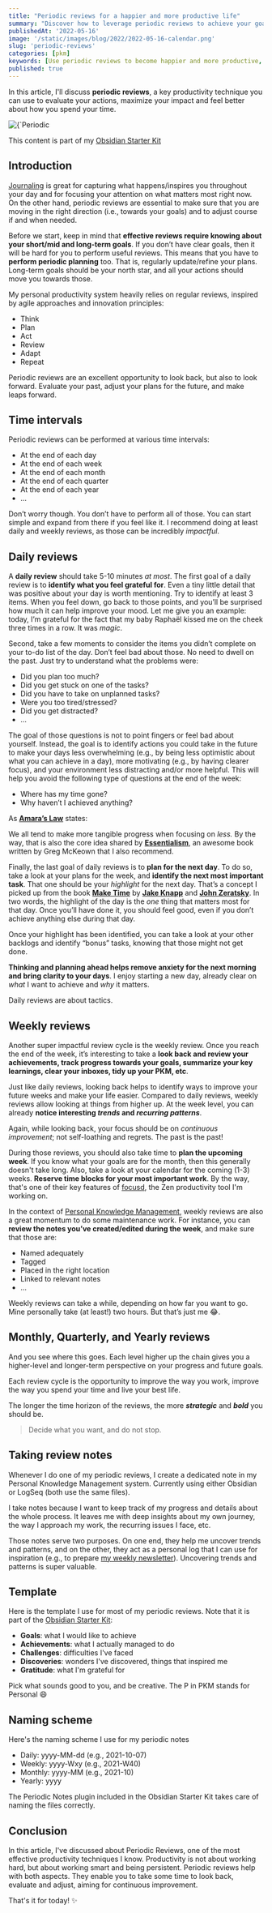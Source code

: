 ```yaml
---
title: "Periodic reviews for a happier and more productive life"
summary: "Discover how to leverage periodic reviews to achieve your goals and get more out of your life"
publishedAt: '2022-05-16'
image: '/static/images/blog/2022/2022-05-16-calendar.png'
slug: 'periodic-reviews'
categories: [pkm]
keywords: [Use periodic reviews to become happier and more productive, periodic reviews, productivity, personal organization, personal development]
published: true
---
```


In this article, I'll discuss **periodic reviews**, a key productivity technique you can use to evaluate your actions, maximize your impact and feel better about how you spend your time.

<BlogPostCenteredContent>
  <Image
    alt={`Periodic reviews are key to achieve your goals and get more out of life. Picture courtesy of Debby Hudson: https://unsplash.com/@hudsoncrafted`}
    src={`/static/images/blog/2022/2022-05-16-calendar.png`}
    width={1064}
    height={665}
    priority
  />
</BlogPostCenteredContent>

This content is part of my [Obsidian Starter Kit](https://developassion.gumroad.com/l/obsidian-starter-kit)

## Introduction
[Journaling](https://dsebastien.net/blog/2021-10-07-periodic-journaling-part-1) is great for capturing what happens/inspires you throughout your day and for focusing your attention on what matters most right now. On the other hand, periodic reviews are essential to make sure that you are moving in the right direction (i.e., towards your goals) and to adjust course if and when needed.

Before we start, keep in mind that **effective reviews require knowing about your short/mid and long-term goals**. If you don’t have clear goals, then it will be hard for you to perform useful reviews. This means that you have to **perform periodic planning** too. That is, regularly update/refine your plans. Long-term goals should be your north star, and all your actions should move you towards those.

My personal productivity system heavily relies on regular reviews, inspired by agile approaches and innovation principles:

- Think
- Plan
- Act
- Review
- Adapt
- Repeat

Periodic reviews are an excellent opportunity to look back, but also to look forward. Evaluate your past, adjust your plans for the future, and make leaps forward.

## Time intervals
Periodic reviews can be performed at various time intervals:

- At the end of each day
- At the end of each week
- At the end of each month
- At the end of each quarter
- At the end of each year
- ...

Don’t worry though. You don’t have to perform all of those. You can start simple and expand from there if you feel like it. I recommend doing at least daily and weekly reviews, as those can be incredibly _impactful_.

## Daily reviews
A **daily review** should take 5-10 minutes _at most_. The first goal of a daily review is to **identify what you feel grateful for**. Even a tiny little detail that was positive about your day is worth mentioning. Try to identify at least 3 items. When you feel down, go back to those points, and you’ll be surprised how much it can help improve your mood. Let me give you an example: today, I’m grateful for the fact that my baby Raphaël kissed me on the cheek three times in a row. It was _magic_.

Second, take a few moments to consider the items you didn’t complete on your to-do list of the day. Don’t feel bad about those. No need to dwell on the past. Just try to understand what the problems were:

- Did you plan too much?
- Did you get stuck on one of the tasks?
- Did you have to take on unplanned tasks?
- Were you too tired/stressed?
- Did you get distracted?
- ...

The goal of those questions is not to point fingers or feel bad about yourself. Instead, the goal is to identify actions you could take in the future to make your days less overwhelming (e.g., by being less optimistic about what you can achieve in a day), more motivating (e.g., by having clearer focus), and your environment less distracting and/or more helpful. This will help you avoid the following type of questions at the end of the week:

- Where has my time gone?
- Why haven’t I achieved anything?

As **[Amara’s Law](https://fs.blog/2019/05/gates-law/)** states:

<BlogPostQuote quote="Most people overestimate what they can achieve in a year and underestimate what they can achieve in ten years." by="Roy Amara">
</BlogPostQuote>

We all tend to make more tangible progress when focusing on _less._ By the way, that is also the core idea shared by **[Essentialism](https://www.amazon.com/Essentialism-Disciplined-Pursuit-Greg-McKeown/dp/0804137382?tag=dsebastien00-20)**, an awesome book written by Greg McKeown that I also recommend.

Finally, the last goal of daily reviews is to **plan for the next day**. To do so, take a look at your plans for the week, and **identify the next most important task**. That one should be your _highlight_ for the next day. That’s a concept I picked up from the book **[Make Time](https://www.amazon.com/Make-Time-Focus-Matters-Every/dp/0525572422?tag=dsebastien00-20)** by **[Jake Knapp](https://twitter.com/jakek)** and **[John Zeratsky](https://twitter.com/jazer)**. In two words, the highlight of the day is the _one_ thing that matters most for that day. Once you’ll have done it, you should feel good, even if you don’t achieve anything else during that day.

Once your highlight has been identified, you can take a look at your other backlogs and identify “bonus” tasks, knowing that those might not get done.

**Thinking and planning ahead helps remove anxiety for the next morning and bring clarity to your days**. I enjoy starting a new day, already clear on _what_ I want to achieve and _why_ it matters.

Daily reviews are about tactics.

## Weekly reviews
Another super impactful review cycle is the weekly review. Once you reach the end of the week, it’s interesting to take a **look back and review your achievements, track progress towards your goals, summarize your key learnings, clear your inboxes, tidy up your PKM, etc**.

Just like daily reviews, looking back helps to identify ways to improve your future weeks and make your life easier. Compared to daily reviews, weekly reviews allow looking at things from higher up. At the week level, you can already **notice interesting _trends_ and _recurring patterns_**.

Again, while looking back, your focus should be on _continuous improvement_; not self-loathing and regrets. The past is the past!

During those reviews, you should also take time to **plan the upcoming week**. If you know what your goals are for the month, then this generally doesn't take long. Also, take a look at your calendar for the coming (1-3) weeks. **Reserve time blocks for your most important work**. By the way, that's one of their key features of [focusd](https://focusd.app), the Zen productivity tool I'm working on.

In the context of [Personal Knowledge Management](https://personal-knowledge-management.com), weekly reviews are also a great momentum to do some maintenance work. For instance, you can **review the notes you’ve created/edited during the week**, and make sure that those are:

- Named adequately
- Tagged
- Placed in the right location
- Linked to relevant notes
- ...

Weekly reviews can take a while, depending on how far you want to go. Mine personally take (at least!) two hours. But that’s just me 😂.

## Monthly, Quarterly, and Yearly reviews
And you see where this goes. Each level higher up the chain gives you a higher-level and longer-term perspective on your progress and future goals.

Each review cycle is the opportunity to improve the way you work, improve the way you spend your time and live your best life.

The longer the time horizon of the reviews, the more _**strategic**_ and _**bold**_ you should be.

> Decide what you want, and do not stop.

## Taking review notes
Whenever I do one of my periodic reviews, I create a dedicated note in my Personal Knowledge Management system. Currently using either Obsidian or LogSeq (both use the same files).

I take notes because I want to keep track of my progress and details about the whole process. It leaves me with deep insights about my own journey, the way I approach my work, the recurring issues I face, etc.

Those notes serve two purposes. On one end, they help me uncover trends and patterns, and on the other, they act as a personal log that I can use for inspiration (e.g., to prepare [my weekly newsletter](https://newsletter.dsebastien.net)). Uncovering trends and patterns is super valuable.

## Template
Here is the template I use for most of my periodic reviews. Note that it is part of the [Obsidian Starter Kit](https://developassion.gumroad.com/l/obsidian-starter-kit):

- **Goals**: what I would like to achieve
- **Achievements**: what I actually managed to do
- **Challenges**: difficulties I've faced
- **Discoveries**: wonders I've discovered, things that inspired me
- **Gratitude**: what I'm grateful for

Pick what sounds good to you, and be creative. The P in PKM stands for Personal 😄

## Naming scheme
Here's the naming scheme I use for my periodic notes

- Daily: yyyy-MM-dd (e.g., 2021-10-07)
- Weekly: yyyy-Wxy (e.g., 2021-W40)
- Monthly: yyyy-MM (e.g., 2021-10)
- Yearly: yyyy

The Periodic Notes plugin included in the Obsidian Starter Kit takes care of naming the files correctly.

## Conclusion
In this article, I've discussed about Periodic Reviews, one of the most effective productivity techniques I know. Productivity is not about working hard, but about working smart and being persistent. Periodic reviews help with both aspects. They enable you to take some time to look back, evaluate and adjust, aiming for continuous improvement.

That's it for today! ✨

<PKMSignature />
